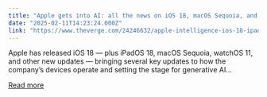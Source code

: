 ```yaml
---
title: "Apple gets into AI: all the news on iOS 18, macOS Sequoia, and more"
date: "2025-02-11T14:23:24.000Z"
link: "https://www.theverge.com/24246632/apple-intelligence-ios-18-ipad-os-18-macos-sequoia-iphone-16"
---
```


Apple has released iOS 18 — plus iPadOS 18, macOS Sequoia, watchOS 11, and other new updates — bringing several key updates to how the company’s devices operate and setting the stage for generative AI...

[Read more](https://www.theverge.com/24246632/apple-intelligence-ios-18-ipad-os-18-macos-sequoia-iphone-16)
